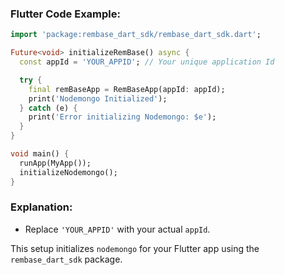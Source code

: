 ### Flutter Code Example:

```dart
import 'package:rembase_dart_sdk/rembase_dart_sdk.dart';

Future<void> initializeRemBase() async {
  const appId = 'YOUR_APPID'; // Your unique application Id

  try {
    final remBaseApp = RemBaseApp(appId: appId);
    print('Nodemongo Initialized');
  } catch (e) {
    print('Error initializing Nodemongo: $e');
  }
}

void main() {
  runApp(MyApp());
  initializeNodemongo();
}
```

### Explanation:
- Replace `'YOUR_APPID'` with your actual `appId`.

This setup initializes `nodemongo` for your Flutter app using the `rembase_dart_sdk` package.
